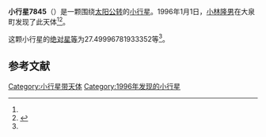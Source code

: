 {{Infobox planet
| bgcolour = #FFFFC0
| name = 7845 Mckim
| symbol = 
| image = 
| caption = 
| discovery = yes
| discovery_ref = 
| discoverer = [[小林隆男|小林隆男]]
| discovery_site = [[大泉町|大泉町]] 
| discovered = 1996年1月1日
| designations = yes
| mp_name = 
| named_after = 
| alt_names = 1996 AC/ 1951 CJ2 / 1979 BU2
| mp_category = [[主带小行星|主带小行星]]
| orbit_ref = <ref name="a">[http://ssd.jpl.nasa.gov/sbdb.cgi?sstr=7845 7845 Mckim] {{Wayback|url=http://ssd.jpl.nasa.gov/sbdb.cgi?sstr=7845 |date=20201124025703 }}，小行星數據庫瀏覽器（JPL Small-Body Database Browser）－[[美国国家航空航天局|美国国家航空航天局]]喷气推进实验室</ref>
| epoch = 2456400.5 (2013年4月18日更新)
| aphelion = {{convert|3.861761419197653|AU|km|3|abbr=on|lk=out}}
| perihelion = {{convert|2.531316837432142|AU|km|3|abbr=on}}
| semimajor = {{convert|3.196539128314898|AU|km|3|abbr=on}}
| eccentricity = 0.208107038
| period = 2087.461452 [[日|日]]<br />5.72[[儒略年|儒略年]]
| avg_speed = 
| inclination = 15.98649442556181
| asc_node = 118.8794428462251
| mean_anomaly = 
| arg_peri = 27.49996781933352
| satellites = 
| physical_characteristics = yes
| dimensions = 
| mass = 
| density = 
| surface_grav = 
| escape_velocity = 
| sidereal_day = 
| axial_tilt = 
| pole_ecliptic_lat = 
| pole_ecliptic_lon = 
| albedo = 
| temperatures= 
| temp_name1 = 
| mean_temp_1 = 
| max_temp_1 = 
| temp_name2 = 
| max_temp_2 = 
| spectral_type = 
| abs_magnitude = 27.49996781933352
}}

'''小行星7845'''（{{lang-en|7845 Mckim}}）是一颗围绕[[太阳|太阳]][[公转|公转]]的[[小行星|小行星]]。1996年1月1日，[[小林隆男|小林隆男]]在大泉町发现了此天体<ref name="a" /><ref>{{cite news|title=小行星列表|url=http://cfa-www.harvard.edu/iau/lists/NumberedMPs.txt|accessdate=2013-07-08|newspaper=哈佛大学|archive-date=2008-05-17|archive-url=https://web.archive.org/web/20080517010638/http://cfa-www.harvard.edu/iau/lists/NumberedMPs.txt|dead-url=no}}</ref>。

这颗小行星的[[绝对星等|绝对星等]]为27.49996781933352等<ref name="a" />。

==参考文献==
{{reflist}}
{{Minor Planet Number|[[小行星7844|小行星7844]]|[[小行星7846|小行星7846]]}}

{{小天体}}

[[Category:小行星带天体|Category:小行星带天体]]
[[Category:1996年发现的小行星|Category:1996年发现的小行星]]

{{asteroid-stub}}
